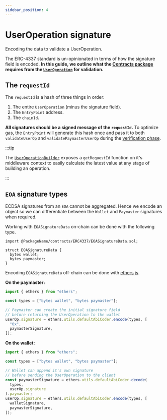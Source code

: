 ```yaml
---
sidebar_position: 4
---
```



# UserOperation signature

Encoding the data to validate a UserOperation.

The ERC-4337 standard is un-opinionated in terms of how the signature field is encoded. **In this guide, we outline what the [Contracts package](/docs/category/contracts) requires from the [`UserOperation`](../introduction/erc-4337-overview.md#useroperation) for validation.**

## The `requestId`

The `requestId` is a hash of three things in order:

1. The entire `UserOperation` (minus the signature field).
2. The `EntryPoint` address.
3. The `chainId`.

**All signatures should be a signed message of the `requestId`.** To optimize gas, the `EntryPoint` will generate this hash once and pass it to both `validateUserOp` and `validatePaymasterUserOp` during the [verification phase](../introduction/erc-4337-overview.md#entrypoint).

:::tip

The [`UserOperationBuilder`](../packages/client-sdk/useroperation.md#useroperationbuilder) exposes a `getRequestId` function on it's middleware context to easily calculate the latest value at any stage of building an operation.

:::

## `EOA` signature types

ECDSA signatures from an `EOA` cannot be aggregated. Hence we encode an object so we can differentiate between the `Wallet` and `Paymaster` signatures when required.

<Tabs>
  <TabItem value="solidity" label="Solidity" default>

Working with `EOASignatureData` on-chain can be done with the following type.

```solidity
import @PackageName/contracts/ERC4337/EOASignatureData.sol;
```

```solidity
struct EOASignatureData {
  bytes wallet;
  bytes paymaster;
}

```

  </TabItem>
  <TabItem value="typescript" label="TypeScript">

Encoding `EOASignatureData` off-chain can be done with [ethers.js](https://docs.ethers.io/).

**On the paymaster:**

```typescript
import { ethers } from "ethers";

const types = ["bytes wallet", "bytes paymaster"];

// Paymaster can create the initial signature field
// before returning the UserOperation to the wallet
userOp.signature = ethers.utils.defaultAbiCoder.encode(types, [
  "0x",
  paymasterSignature,
]);
```

**On the wallet:**

```typescript
import { ethers } from "ethers";

const types = ["bytes wallet", "bytes paymaster"];

// Wallet can append it's own signature
// before sending the UserOperation to the client
const paymasterSignature = ethers.utils.defaultAbiCoder.decode(
  types,
  userOp.signature
).paymaster;
userOp.signature = ethers.utils.defaultAbiCoder.encode(types, [
  walletSignature,
  paymasterSignature,
]);
```

  </TabItem>
</Tabs>
